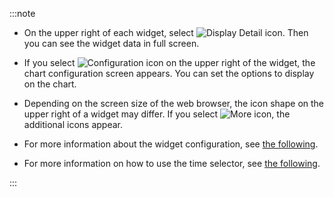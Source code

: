 :::note

- On the upper right of each widget, select ![Display Detail icon](/img/ico-detail-mode.svg). Then you can see the widget data in full screen.

- If you select ![Configuration icon](/img/ico-setting.svg) on the upper right of the widget, the chart configuration screen appears. You can set the options to display on the chart.

- Depending on the screen size of the web browser, the icon shape on the upper right of a widget may differ. If you select ![More icon](/img/ico-more.svg), the additional icons appear.

- For more information about the widget configuration, see [the following](dashboard-widget-setting).

- For more information on how to use the time selector, see [the following](usage-ui#timeselector).

:::
